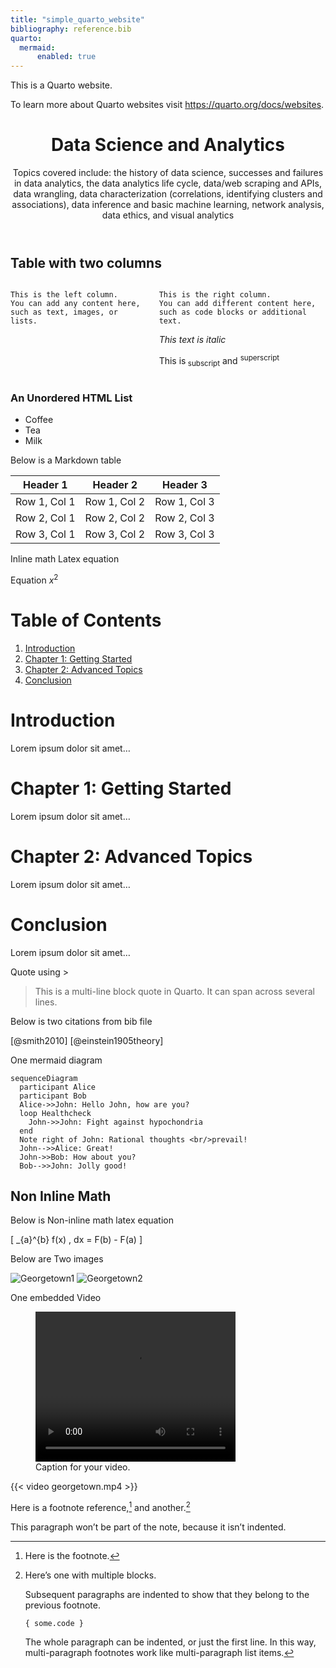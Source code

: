```yaml
---
title: "simple_quarto_website"
bibliography: reference.bib
quarto:
  mermaid:
      enabled: true
---
```


This is a Quarto website.

To learn more about Quarto websites visit <https://quarto.org/docs/websites>.

<header>
    <h1>Data Science and Analytics</h1>
      <p>Topics covered include: the history of data science, successes and failures in data analytics, the data analytics life cycle, data/web scraping and APIs, data wrangling, data characterization (correlations, identifying clusters and associations), data inference and basic machine learning, network analysis, data ethics, and visual analytics</p>
</header>


<h2>Table with two columns</h2>

<div class="columns">
  <div class="column">
    This is the left column.
    You can add any content here, such as text, images, or lists.
  </div>
  <div class="column">
    This is the right column.
    You can add different content here, such as code blocks or additional text.
<p><i>This text is italic</i></p>
<p>This is<sub> subscript</sub> and <sup>superscript</sup></p>
    
  </div>
</div>

<h3>An Unordered HTML List</h3>

<ul>
  <li>Coffee</li>
  <li>Tea</li>
  <li>Milk</li>
</ul> 
 

<p>Below is a Markdown table</p>

| Header 1 | Header 2 | Header 3 |
|----------|----------|----------|
| Row 1, Col 1 | Row 1, Col 2 | Row 1, Col 3 |
| Row 2, Col 1 | Row 2, Col 2 | Row 2, Col 3 |
| Row 3, Col 1 | Row 3, Col 2 | Row 3, Col 3 |

<p>Inline math Latex equation</p>
 Equation $x^2$


# Table of Contents

1. [Introduction](#introduction)
2. [Chapter 1: Getting Started](#chapter-1)
3. [Chapter 2: Advanced Topics](#chapter-2)
4. [Conclusion](#conclusion)

# Introduction
Lorem ipsum dolor sit amet...

# Chapter 1: Getting Started
Lorem ipsum dolor sit amet...

# Chapter 2: Advanced Topics
Lorem ipsum dolor sit amet...

# Conclusion
Lorem ipsum dolor sit amet...

<p>Quote using ></p>
> This is a multi-line
> block quote in Quarto.
> It can span across several lines.

<p>Below is two citations from bib file</p>

[@smith2010]
[@einstein1905theory]

<p>One mermaid diagram</p>
```mermaid
sequenceDiagram
  participant Alice
  participant Bob
  Alice->>John: Hello John, how are you?
  loop Healthcheck
    John->>John: Fight against hypochondria
  end
  Note right of John: Rational thoughts <br/>prevail!
  John-->>Alice: Great!
  John->>Bob: How about you?
  Bob-->>John: Jolly good!
```


## Non Inline Math
<p>Below is Non-inline math latex equation</p>
\[
\int_{a}^{b} f(x) \, dx = F(b) - F(a)
\]

<p>Below are Two images</p>

![Georgetown1](slides/images/georgetown1.png)
![Georgetown2](slides/images/georgetown2.jpeg)

<p>One embedded Video</p>
<figure>
  <video width="320" height="240" controls>
    <source src="second.mp4" type="video/mp4">
  </video>
  <figcaption>Caption for your video.</figcaption>
</figure>

{{< video georgetown.mp4 >}} 

Here is a footnote reference,[^1] and another.[^longnote]

[^1]: Here is the footnote.

[^longnote]: Here's one with multiple blocks.

    Subsequent paragraphs are indented to show that they
belong to the previous footnote.

        { some.code }

    The whole paragraph can be indented, or just the first
    line.  In this way, multi-paragraph footnotes work like
    multi-paragraph list items.

This paragraph won't be part of the note, because it
isn't indented.



